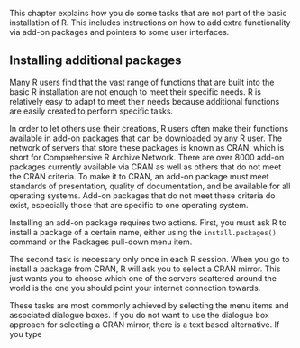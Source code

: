 This chapter explains how you do some tasks that are not part of the
basic installation of R. This includes instructions on how to add extra
functionality via add-on packages and pointers to some user interfaces.

## Installing additional packages {#InstallPackages}

Many R users find that the vast range of functions that are built into
the basic R installation are not enough to meet their specific needs. R
is relatively easy to adapt to meet their needs because additional
functions are easily created to perform specific tasks.

In order to let others use their creations, R users often make their
functions available in add-on packages that can be downloaded by any R
user. The network of servers that store these packages is known as CRAN,
which is short for Comprehensive R Archive Network. There are over 8000
add-on packages currently available via CRAN as well as others that do
not meet the CRAN criteria. To make it to CRAN, an add-on package must
meet standards of presentation, quality of documentation, and be
available for all operating systems. Add-on packages that do not meet
these criteria do exist, especially those that are specific to one
operating system.

Installing an add-on package requires two actions. First, you must ask R
to install a package of a certain name, either using the
`install.packages()` command or the Packages pull-down menu
item.

The second task is necessary only once in each R session. When you go to
install a package from CRAN, R will ask you to select a CRAN mirror.
This just wants you to choose which one of the servers scattered around
the world is the one you should point your internet connection towards.

These tasks are most commonly achieved by selecting the menu items and
associated dialogue boxes. If you do not want to use the dialogue box
approach for selecting a CRAN mirror, there is a text based alternative.
If you type 

